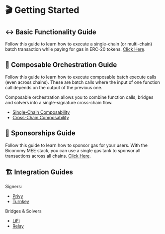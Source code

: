 # 🎬 Getting Started

## ↔ Basic Functionality Guide
Follow this guide to learn how to execute a single-chain (or multi-chain) batch transaction while paying 
for gas in ERC-20 tokens. [Click Here](/new/getting-started/pay-gas-erc20-token).


## 🧩 Composable Orchestration Guide
Follow this guide to learn how to execute composable batch execute calls (even across chains). These are batch
calls where the input of one function call depends on the output of the previous one.

Composable orchestration allows you to combine function calls, bridges and solvers into a single-signature 
cross-chain flow. 

- [Single-Chain Composability](/new/getting-started/composable-batch-execute)
- [Cross-Chain Composability](/new/getting-started/orchestrate-transactions-across-chains)


## 🤝 Sponsorships Guide
Follow this guide to learn how to sponsor gas for your users. With the Biconomy MEE stack, you can use 
a single gas tank to sponsor all transactions across all chains. [Click Here](/new/getting-started/sponsor-gas-for-users).

## 🏗️ Integration Guides

Signers:
- [Privy]()
- [Turnkey]()

Bridges & Solvers
- [LiFi]()
- [Relay]()


